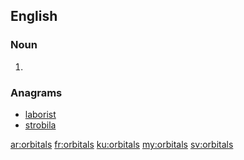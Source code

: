 ==English==

===Noun===
{{head|en}}

# {{plural of|orbital}}

===Anagrams===
* [[laborist#English|laborist]]
* [[strobila#English|strobila]]

[[ar:orbitals]]
[[fr:orbitals]]
[[ku:orbitals]]
[[my:orbitals]]
[[sv:orbitals]]